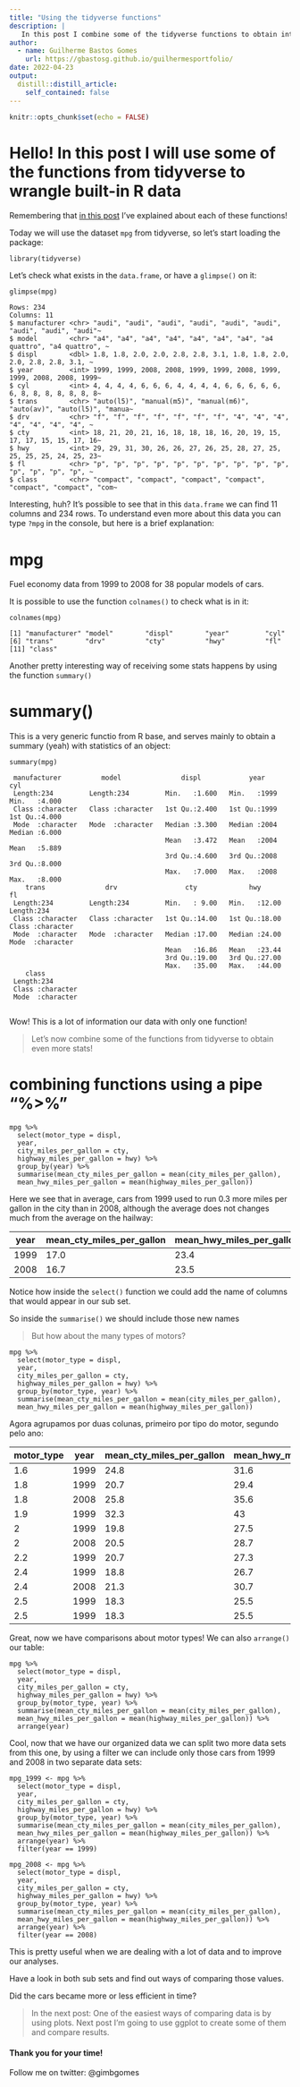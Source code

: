 ```yaml
---
title: "Using the tidyverse functions"
description: |
   In this post I combine some of the tidyverse functions to obtain interesting stats from the data. The main idea is to work with the tools we've already used. In the case of a new tool showing up, I will explain it, but always remeber that you can read about R functions by tiping "?nameofthefunction" in the console!
author:
  - name: Guilherme Bastos Gomes
    url: https://gbastosg.github.io/guilhermesportfolio/
date: 2022-04-23
output:
  distill::distill_article:
    self_contained: false
---
```



```r
knitr::opts_chunk$set(echo = FALSE)
```

# Hello! In this post I will use some of the functions from tidyverse to wrangle built-in R data

Remembering that [in this post](https://gbastosg.github.io/guilhermesportfolio/posts/2022-04-13-the-power-of-the-tidyverse-manipulating-data/) I've explained about each of these functions!


Today we will use the dataset `mpg` from tidyverse, so let's start loading the package:

```
library(tidyverse)
```

Let's check what exists in the `data.frame`, or have a `glimpse()` on it:

```
glimpse(mpg)

Rows: 234
Columns: 11
$ manufacturer <chr> "audi", "audi", "audi", "audi", "audi", "audi", "audi", "audi", "audi"~
$ model        <chr> "a4", "a4", "a4", "a4", "a4", "a4", "a4", "a4 quattro", "a4 quattro", ~
$ displ        <dbl> 1.8, 1.8, 2.0, 2.0, 2.8, 2.8, 3.1, 1.8, 1.8, 2.0, 2.0, 2.8, 2.8, 3.1, ~
$ year         <int> 1999, 1999, 2008, 2008, 1999, 1999, 2008, 1999, 1999, 2008, 2008, 1999~
$ cyl          <int> 4, 4, 4, 4, 6, 6, 6, 4, 4, 4, 4, 6, 6, 6, 6, 6, 6, 8, 8, 8, 8, 8, 8, 8~
$ trans        <chr> "auto(l5)", "manual(m5)", "manual(m6)", "auto(av)", "auto(l5)", "manua~
$ drv          <chr> "f", "f", "f", "f", "f", "f", "f", "4", "4", "4", "4", "4", "4", "4", ~
$ cty          <int> 18, 21, 20, 21, 16, 18, 18, 18, 16, 20, 19, 15, 17, 17, 15, 15, 17, 16~
$ hwy          <int> 29, 29, 31, 30, 26, 26, 27, 26, 25, 28, 27, 25, 25, 25, 25, 24, 25, 23~
$ fl           <chr> "p", "p", "p", "p", "p", "p", "p", "p", "p", "p", "p", "p", "p", "p", ~
$ class        <chr> "compact", "compact", "compact", "compact", "compact", "compact", "com~
```

Interesting, huh? It's possible to see that in this `data.frame` we can find 11 columns and 234 rows. To understand even more about this data you can type `?mpg` in the console, but here is a brief explanation:

# mpg

Fuel economy data from 1999 to 2008 for 38 popular models of cars. 

It is possible to use the function `colnames()` to check what is in it:

```
colnames(mpg)

[1] "manufacturer" "model"        "displ"        "year"         "cyl"         
[6] "trans"        "drv"          "cty"          "hwy"          "fl"          
[11] "class"
```

Another pretty interesting way of receiving some stats happens by using the function `summary()`

# summary()

This is a very generic functio from R base, and serves mainly to obtain a summary (yeah) with statistics of an object:

```
summary(mpg)

 manufacturer          model               displ            year           cyl       
 Length:234         Length:234         Min.   :1.600   Min.   :1999   Min.   :4.000  
 Class :character   Class :character   1st Qu.:2.400   1st Qu.:1999   1st Qu.:4.000  
 Mode  :character   Mode  :character   Median :3.300   Median :2004   Median :6.000  
                                       Mean   :3.472   Mean   :2004   Mean   :5.889  
                                       3rd Qu.:4.600   3rd Qu.:2008   3rd Qu.:8.000  
                                       Max.   :7.000   Max.   :2008   Max.   :8.000  
    trans               drv                 cty             hwy             fl           
 Length:234         Length:234         Min.   : 9.00   Min.   :12.00   Length:234        
 Class :character   Class :character   1st Qu.:14.00   1st Qu.:18.00   Class :character  
 Mode  :character   Mode  :character   Median :17.00   Median :24.00   Mode  :character  
                                       Mean   :16.86   Mean   :23.44                     
                                       3rd Qu.:19.00   3rd Qu.:27.00                     
                                       Max.   :35.00   Max.   :44.00                     
    class          
 Length:234        
 Class :character  
 Mode  :character
 
 ```
 
Wow! This is a lot of information our data with only one function!
 
>Let's now combine some of the functions from tidyverse to obtain even more stats!
 
# combining functions using a pipe "%>%"

```
mpg %>%
  select(motor_type = displ,
  year, 
  city_miles_per_gallon = cty, 
  highway_miles_per_gallon = hwy) %>%
  group_by(year) %>%
  summarise(mean_cty_miles_per_gallon = mean(city_miles_per_gallon), 
  mean_hwy_miles_per_gallon = mean(highway_miles_per_gallon))
```

Here we see that in average, cars from 1999 used to run 0.3 more miles per gallon in the city than in 2008, although the average does not changes much from the average on the hailway:

| year | mean_cty_miles_per_gallon| mean_hwy_miles_per_gallon |
|------|--------------------------|---------------------------|
| 1999 | 17.0                     | 23.4                      |
| 2008 | 16.7                     | 23.5                      |

Notice how inside the `select()` function we could add the name of columns that would appear in our sub set.

So inside the `summarise()` we should include those new names

>But how about the many types of motors?

```
mpg %>%
  select(motor_type = displ,
  year, 
  city_miles_per_gallon = cty, 
  highway_miles_per_gallon = hwy) %>%
  group_by(motor_type, year) %>%
  summarise(mean_cty_miles_per_gallon = mean(city_miles_per_gallon), 
  mean_hwy_miles_per_gallon = mean(highway_miles_per_gallon))
```

Agora agrupamos por duas colunas, primeiro por tipo do motor, segundo pelo ano:

| motor_type    | year | mean_cty_miles_per_gallon| mean_hwy_miles_per_gallon |
|---------------|------|--------------------------|---------------------------|
| 1.6           | 1999 | 24.8                     | 31.6                      |
| 1.8           | 1999 | 20.7                     | 29.4                      |
| 1.8           | 2008 | 25.8                     | 35.6                      |
| 1.9           | 1999 | 32.3                     | 43                        |
| 2             | 1999 | 19.8                     | 27.5                      |
| 2             | 2008 | 20.5                     | 28.7                      |
| 2.2           | 1999 | 20.7                     | 27.3                      |
| 2.4           | 1999 | 18.8                     | 26.7                      |
| 2.4           | 2008 | 21.3                     | 30.7                      |
| 2.5           | 1999 | 18.3                     | 25.5                      |
| 2.5           | 1999 | 18.3                     | 25.5                      |

Great, now we have comparisons about motor types! We can also `arrange()` our table:
```
mpg %>%
  select(motor_type = displ,
  year, 
  city_miles_per_gallon = cty, 
  highway_miles_per_gallon = hwy) %>%
  group_by(motor_type, year) %>%
  summarise(mean_cty_miles_per_gallon = mean(city_miles_per_gallon), 
  mean_hwy_miles_per_gallon = mean(highway_miles_per_gallon)) %>%
  arrange(year)
```
Cool, now that we have our organized data we can split two more data sets from this one, by using a filter we can include only those cars from 1999 and 2008 in two separate data sets:

```
mpg_1999 <- mpg %>%
  select(motor_type = displ,
  year, 
  city_miles_per_gallon = cty, 
  highway_miles_per_gallon = hwy) %>%
  group_by(motor_type, year) %>%
  summarise(mean_cty_miles_per_gallon = mean(city_miles_per_gallon), 
  mean_hwy_miles_per_gallon = mean(highway_miles_per_gallon)) %>%
  arrange(year) %>%
  filter(year == 1999)
```

```
mpg_2008 <- mpg %>%
  select(motor_type = displ,
  year, 
  city_miles_per_gallon = cty, 
  highway_miles_per_gallon = hwy) %>%
  group_by(motor_type, year) %>%
  summarise(mean_cty_miles_per_gallon = mean(city_miles_per_gallon), 
  mean_hwy_miles_per_gallon = mean(highway_miles_per_gallon)) %>%
  arrange(year) %>%
  filter(year == 2008)
```

This is pretty useful when we are dealing with a lot of data and to improve our analyses.

Have a look in both sub sets and find out ways of comparing those values.

Did the cars became more or less efficient in time?

>In the next post:
>One of the easiest ways of comparing data is by using plots. Next post I'm going to use ggplot to create some of them and compare results.

#### Thank you for your time!

Follow me on twitter: @gimbgomes

